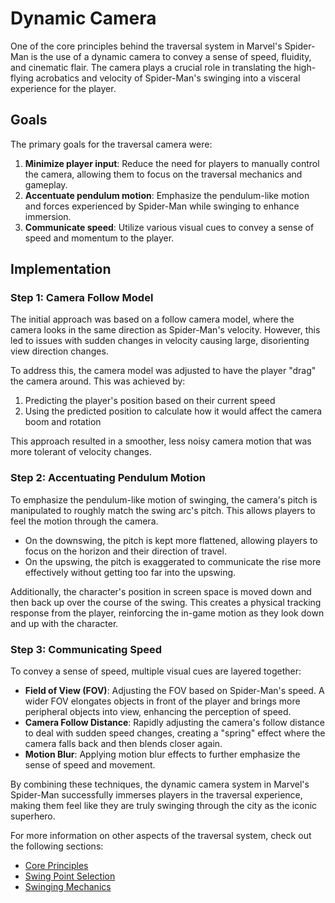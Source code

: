 
# Dynamic Camera

One of the core principles behind the traversal system in Marvel's Spider-Man is the use of a dynamic camera to convey a sense of speed, fluidity, and cinematic flair. The camera plays a crucial role in translating the high-flying acrobatics and velocity of Spider-Man's swinging into a visceral experience for the player.

## Goals

The primary goals for the traversal camera were:

1. **Minimize player input**: Reduce the need for players to manually control the camera, allowing them to focus on the traversal mechanics and gameplay.
2. **Accentuate pendulum motion**: Emphasize the pendulum-like motion and forces experienced by Spider-Man while swinging to enhance immersion.
3. **Communicate speed**: Utilize various visual cues to convey a sense of speed and momentum to the player.

## Implementation

<Steps>

### Step 1: Camera Follow Model

The initial approach was based on a follow camera model, where the camera looks in the same direction as Spider-Man's velocity. However, this led to issues with sudden changes in velocity causing large, disorienting view direction changes.

To address this, the camera model was adjusted to have the player "drag" the camera around. This was achieved by:
1. Predicting the player's position based on their current speed
2. Using the predicted position to calculate how it would affect the camera boom and rotation

This approach resulted in a smoother, less noisy camera motion that was more tolerant of velocity changes.

### Step 2: Accentuating Pendulum Motion

To emphasize the pendulum-like motion of swinging, the camera's pitch is manipulated to roughly match the swing arc's pitch. This allows players to feel the motion through the camera.

- On the downswing, the pitch is kept more flattened, allowing players to focus on the horizon and their direction of travel.
- On the upswing, the pitch is exaggerated to communicate the rise more effectively without getting too far into the upswing.

Additionally, the character's position in screen space is moved down and then back up over the course of the swing. This creates a physical tracking response from the player, reinforcing the in-game motion as they look down and up with the character.

### Step 3: Communicating Speed

To convey a sense of speed, multiple visual cues are layered together:

- **Field of View (FOV)**: Adjusting the FOV based on Spider-Man's speed. A wider FOV elongates objects in front of the player and brings more peripheral objects into view, enhancing the perception of speed.
- **Camera Follow Distance**: Rapidly adjusting the camera's follow distance to deal with sudden speed changes, creating a "spring" effect where the camera falls back and then blends closer again.
- **Motion Blur**: Applying motion blur effects to further emphasize the sense of speed and movement.

</Steps>

By combining these techniques, the dynamic camera system in Marvel's Spider-Man successfully immerses players in the traversal experience, making them feel like they are truly swinging through the city as the iconic superhero.

For more information on other aspects of the traversal system, check out the following sections:
- [Core Principles](/core-principles)
- [Swing Point Selection](/swing-point-selection)
- [Swinging Mechanics](/swinging-mechanics)